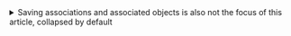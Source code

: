 
<details>
<summary>Saving associations and associated objects is also not the focus of this article, collapsed by default</summary>
<Tabs groupId="database">
<TabItem value="h2" label="H2">

```csharp
merge into BOOK(
    NAME, EDITION, PRICE, STORE_ID
) key(
    NAME, EDITION
) values(
    ?, ?, ?, ?
)
/* batch-0: [Learning GraphQL, 3, 51.9, 1] */
/* batch-1: [Learning GraphQL, 4, 43.9, 1] */
/* batch-2: [Effective TypeScript, 3, 88.9, 1] */
/* batch-3: [Effective TypeScript, 4, 85.9, 1] */
/* batch-4: [Programming TypeScript, 3, 48.9, 1] */
/* batch-5: [Programming TypeScript, 4, 47.9, 1] */
/* batch-6: [GraphQL in Action, 3, 80.9, 2] */
/* batch-7: [GraphQL in Action, 4, 81.9, 2] */
```

</TabItem>
<TabItem value="mysql" label="Mysql">

```
insert into BOOK(
    NAME, EDITION, PRICE, STORE_ID
) values(
    ?, ?, ?, ?
) on duplicate key udpate
    /* fake update to return all ids */ ID = last_insert_id(ID),
    PRICE = values(PRICE),
    STORE_ID = values(STORE_ID)
/* batch-0: [Learning GraphQL, 3, 51.9, 1] */
/* batch-1: [Learning GraphQL, 4, 43.9, 1] */
/* batch-2: [Effective TypeScript, 3, 88.9, 1] */
/* batch-3: [Effective TypeScript, 4, 85.9, 1] */
/* batch-4: [Programming TypeScript, 3, 48.9, 1] */
/* batch-5: [Programming TypeScript, 4, 47.9, 1] */
/* batch-6: [GraphQL in Action, 3, 80.9, 2] */
/* batch-7: [GraphQL in Action, 4, 81.9, 2] */
```

</TabItem>
<TabItem value="postgres" label="Postgres">

```csharp
insert into BOOK(
    NAME, EDITION, PRICE, STORE_ID
) values(
    ?, ?, ?, ?
) on conflict(
    NAME, EDITION
) do update set
    PRICE = excluded.PRICE,
    STORE_ID = excluded.STORE_ID
returning ID
/* batch-0: [Learning GraphQL, 3, 51.9, 1] */
/* batch-1: [Learning GraphQL, 4, 43.9, 1] */
/* batch-2: [Effective TypeScript, 3, 88.9, 1] */
/* batch-3: [Effective TypeScript, 4, 85.9, 1] */
/* batch-4: [Programming TypeScript, 3, 48.9, 1] */
/* batch-5: [Programming TypeScript, 4, 47.9, 1] */
/* batch-6: [GraphQL in Action, 3, 80.9, 2] */
/* batch-7: [GraphQL in Action, 4, 81.9, 2] */
```

</TabItem>
</Tabs>

</details>